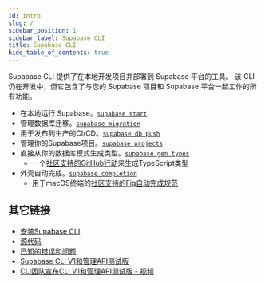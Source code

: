 ```yaml
---
id: intro
slug: /
sidebar_position: 1
sidebar_label: Supabase CLI
title: Supabase CLI
hide_table_of_contents: true
---
```


Supabase CLI 提供了在本地开发项目并部署到 Supabase 平台的工具。
该 CLI 仍在开发中，但它包含了与您的 Supabase 项目和 Supabase 平台一起工作的所有功能。

- 在本地运行 Supabase。[`supabase start`](/docs/reference/cli/usage#supabase-start)
- 管理数据库迁移。[`supabase migration`](/docs/reference/cli/usage#supabase-migration)
- 用于发布到生产的CI/CD。[`supabase db push`](/docs/reference/cli/usage#supabase-db-push)
- 管理你的Supabase项目。[`supabase projects`](/docs/reference/cli/usage#supabase-projects)
- 直接从你的数据库模式生成类型。[`supabase gen types`](/docs/reference/cli/usage#supabase-gen)
  - 一个[社区支持的GitHub行动](https://github.com/lyqht/generate-supabase-db-types-github-action)来生成TypeScript类型
- 外壳自动完成。[`supabase completion`](/docs/reference/cli/usage#supabasecompletion)
  - 用于macOS终端的[社区支持的Fig自动完成规范](https://fig.io/manual/supabase)

## 其它链接

- [安装Supabase CLI](/docs/guides/cli)
- [源代码](https://github.com/supabase/cli)
- [已知的错误和问题](https://github.com/supabase/cli/issues)
- [Supabase CLI V1和管理API测试版](https://supabase.com/blog/supabase-cli-v1-and-admin-api-beta)
- [CLI团队宣布CLI V1和管理API测试版 - 视频](https://www.youtube.com/watch?v=OpPOaJI_Z28)
